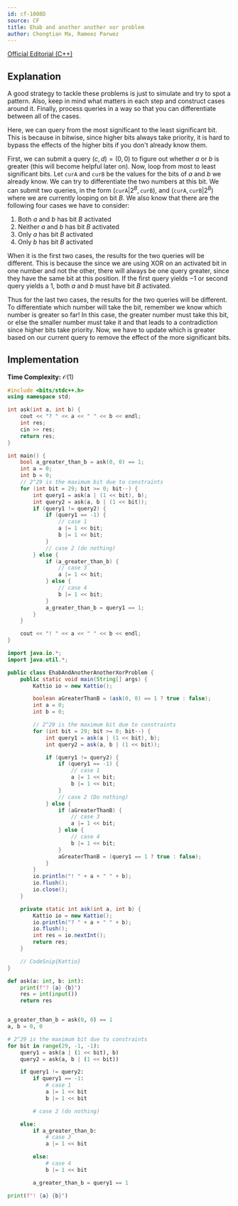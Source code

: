 ```yaml
---
id: cf-1088D
source: CF
title: Ehab and another another xor problem
author: Chongtian Ma, Rameez Parwez
---
```


[Official Editorial (C++)](https://codeforces.com/blog/entry/63656)

## Explanation

A good strategy to tackle these problems is just to simulate and try to spot a pattern. Also, keep in mind what matters in each step and construct cases around it. Finally, process queries in a way so that you can differentiate between all of the cases.

Here, we can query from the most significant to the least significant bit. This is because in bitwise, since higher bits always take
priority, it is hard to bypass the effects of the higher bits if you don't already know them.

First, we can submit a query $(c, d) = (0, 0)$ to figure out whether $a$ or $b$ is greater (this will become helpful later on). Now, loop from most to least significant bits. Let $\mathtt{curA}$ and $\mathtt{curB}$ be the values for the bits of $a$ and $b$ we already know. We can try to differentiate the two numbers at this bit. We can submit two queries, in the form $(\mathtt{curA}| 2^B, \mathtt{curB})$, and $(\mathtt{curA}, \mathtt{curB} | 2^B)$ where we are currently looping on bit $B$. We also know that there are the following four cases we have to consider:

1. Both $a$ and $b$ has bit $B$ activated
2. Neither $a$ and $b$ has bit $B$ activated
3. Only $a$ has bit $B$ activated
4. Only $b$ has bit $B$ activated

When it is the first two cases, the results for the two queries will be different. This is because the since we are using XOR on an activated bit in one number and not the other, there will always be one query greater, since they have the same bit at this position. If the first query yields $-1$ or second query yields a $1$, both $a$ and $b$ must have bit $B$ activated.

Thus for the last two cases, the results for the two queries will be different. To differentiate which number will take the bit, remember we know which number is greater so far! In this case, the greater number must take this bit, or else the smaller number must take it and that leads to a contradiction since higher bits take priority. Now, we have to update which is greater based on our current query to remove the effect of the more significant bits.

## Implementation

**Time Complexity:** $\mathcal{O}(1)$

<LanguageSection>
<CPPSection>

```cpp
#include <bits/stdc++.h>
using namespace std;

int ask(int a, int b) {
	cout << "? " << a << " " << b << endl;
	int res;
	cin >> res;
	return res;
}

int main() {
	bool a_greater_than_b = ask(0, 0) == 1;
	int a = 0;
	int b = 0;
	// 2^29 is the maximum bit due to constraints
	for (int bit = 29; bit >= 0; bit--) {
		int query1 = ask(a | (1 << bit), b);
		int query2 = ask(a, b | (1 << bit));
		if (query1 != query2) {
			if (query1 == -1) {
				// case 1
				a |= 1 << bit;
				b |= 1 << bit;
			}
			// case 2 (do nothing)
		} else {
			if (a_greater_than_b) {
				// case 3
				a |= 1 << bit;
			} else {
				// case 4
				b |= 1 << bit;
			}
			a_greater_than_b = query1 == 1;
		}
	}

	cout << "! " << a << " " << b << endl;
}
```

</CPPSection>
<JavaSection>

```java
import java.io.*;
import java.util.*;

public class EhabAndAnotherAnotherXorProblem {
    public static void main(String[] args) {
		Kattio io = new Kattio();

        boolean aGreaterThanB = (ask(0, 0) == 1 ? true : false);
		int a = 0;
		int b = 0;

		// 2^29 is the maximum bit due to constraints
		for (int bit = 29; bit >= 0; bit--) {
			int query1 = ask(a | (1 << bit), b);
			int query2 = ask(a, b | (1 << bit));

			if (query1 != query2) {
				if (query1 == -1) {
					// case 1
					a |= 1 << bit;
					b |= 1 << bit;
				}
				// case 2 (Do nothing)
			} else {
				if (aGreaterThanB) {
					// case 3
					a |= 1 << bit;
				} else {
					// case 4
					b |= 1 << bit;
				}
				aGreaterThanB = (query1 == 1 ? true : false);
			}
		}
		io.println("! " + a + " " + b);
        io.flush();
		io.close();
	}

    private static int ask(int a, int b) {
		Kattio io = new Kattio();
        io.println("? " + a + " " + b);
        io.flush();
        int res = io.nextInt();
        return res;   
    }

	// CodeSnip{Kattio}
}
```

</JavaSection>
<PySection>

```py
def ask(a: int, b: int):
	print(f"? {a} {b}")
	res = int(input())
	return res


a_greater_than_b = ask(0, 0) == 1
a, b = 0, 0

# 2^29 is the maximum bit due to constraints
for bit in range(29, -1, -1):
	query1 = ask(a | (1 << bit), b)
	query2 = ask(a, b | (1 << bit))

	if query1 != query2:
		if query1 == -1:
			# case 1
			a |= 1 << bit
			b |= 1 << bit

		# case 2 (do nothing)

	else:
		if a_greater_than_b:
			# case 3
			a |= 1 << bit

		else:
			# case 4
			b |= 1 << bit

		a_greater_than_b = query1 == 1

print(f"! {a} {b}")
```

</PySection>
</LanguageSection>
